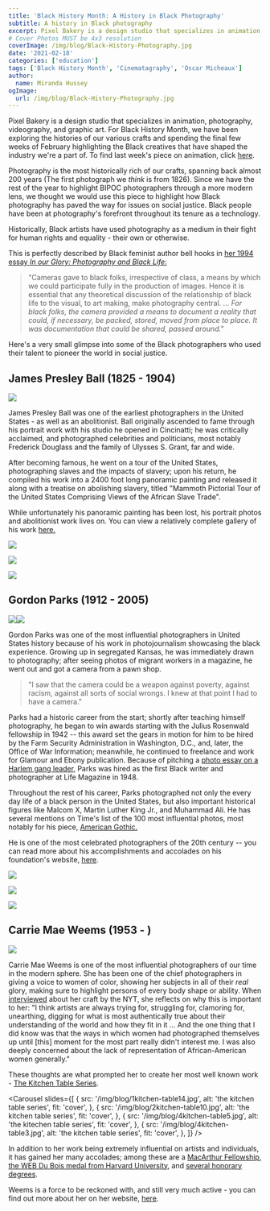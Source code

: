 ```yaml
---
title: 'Black History Month: A History in Black Photography'
subtitle: A history in Black photography
excerpt: Pixel Bakery is a design studio that specializes in animation, photography, videography, and graphic art. For Black History Month, we have been exploring the histories of our various crafts and spending the final few weeks of February highlighting the Black creatives that have shaped the industry we’re a part of. To find last week’s piece on animation.
# Cover Photos MUST be 4x3 resolution
coverImage: /img/blog/Black-History-Photography.jpg
date: '2021-02-18'
categories: ['education']
tags: ['Black History Month', 'Cinematagraphy', 'Oscar Micheaux']
author:
  name: Miranda Hussey
ogImage:
  url: /img/blog/Black-History-Photography.jpg
---
```


Pixel Bakery is a design studio that specializes in animation, photography, videography, and graphic art. For Black History Month, we have been exploring the histories of our various crafts and spending the final few weeks of February highlighting the Black creatives that have shaped the industry we're a part of. To find last week's piece on animation, click [here](https://pixelbakery.co/recipes/black-history-month-a-history-in-black-animation/).

Photography is the most historically rich of our crafts, spanning back almost 200 years (The first photograph we _think_ is from 1826). Since we have the rest of the year to highlight BIPOC photographers through a more modern lens, we thought we would use this piece to highlight how Black photography has paved the way for issues on social justice. Black people have been at photography's forefront throughout its tenure as a technology.

Historically, Black artists have used photography as a medium in their fight for human rights and equality - their own or otherwise.

This is perfectly described by Black feminist author bell hooks in [her 1994 essay _In our Glory: Photography and Black Life_:](https://terrawolves.com/ourpages/auto/2015/9/17/53524157/hooks--Glory.pdf)

> "Cameras gave to black folks, irrespective of class, a means by which we could participate fully in the production of images. Hence it is essential that any theoretical discussion of the relationship of black life to the visual, to art making, make photography central. ... _For black folks, the camera provided a means to document a reality that could, if necessary, be packed, stored, moved from place to place. It was documentation that could be shared, passed around."_

Here's a very small glimpse into some of the Black photographers who used their talent to pioneer the world in social justice.

## James Presley Ball (1825 - 1904)

![](/img/blog/James_Presley_Ball_1825-1904_from_Willis_1993_from_Mumford_1980-801x1080.jpeg)

James Presley Ball was one of the earliest photographers in the United States - as well as an abolitionist. Ball originally ascended to fame through his portrait work with his studio he opened in Cincinatti; he was critically acclaimed, and photographed celebrities and politicians, most notably Frederick Douglass and the family of Ulysses S. Grant, far and wide.

After becoming famous, he went on a tour of the United States, photographing slaves and the impacts of slavery; upon his return, he compiled his work into a 2400 foot long panoramic painting and released it along with a treatise on abolishing slavery, titled "Mammoth Pictorial Tour of the United States Comprising Views of the African Slave Trade".

While unfortunately his panoramic painting has been lost, his portrait photos and abolitionist work lives on. You can view a relatively complete gallery of his work [here.](http://library.cincymuseum.org/starweb/photos/servlet.starweb?path=photos/ball-session.web&search1=*)

![](/img/blog/1J-P-Ball-442-w.jpeg)

![](/img/blog/2J-P-Ball056-w.jpg)

![](/img/blog/3J-P-Ball059-w.jpg)

## Gordon Parks (1912 - 2005)

![](https://media.pixelbakery.co/PB/2021/02/untitled_ca__1948_c_gordon_parks_courtesy_the_gordon_parks_foundation_W1226_H1600_H1600_Q85-613x800.jpg)![](https://media.pixelbakery.co/PB/2021/02/gordon.jpg)

Gordon Parks was one of the most influential photographers in United States history because of his work in photojournalism showcasing the black experience. Growing up in segregated Kansas, he was immediately drawn to photography; after seeing photos of migrant workers in a magazine, he went out and got a camera from a pawn shop.

> "I saw that the camera could be a weapon against poverty, against racism, against all sorts of social wrongs. I knew at that point I had to have a camera."

Parks had a historic career from the start; shortly after teaching himself photography, he began to win awards starting with the Julius Rosenwald fellowship in 1942 -- this award set the gears in motion for him to be hired by the Farm Security Administration in Washington, D.C., and, later, the Office of War Information; meanwhile, he continued to freelance and work for Glamour and Ebony publication. Because of pitching a [photo essay on a Harlem gang leader](https://www.gordonparksfoundation.org/gordon-parks/photography-archive/harlem-gang-leader-1948), Parks was hired as the first Black writer and photographer at Life Magazine in 1948.

Throughout the rest of his career, Parks photographed not only the every day life of a black person in the United States, but also important historical figures like Malcom X, Martin Luther King Jr., and Muhammad Ali. He has several mentions on Time's list of the 100 most influential photos, most notably for his piece, [American Gothic.](http://100photos.time.com/photos/gordon-parks-american-gothic)

He is one of the most celebrated photographers of the 20th century -- you can read more about his accomplishments and accolades on his foundation's website, [here](https://www.gordonparksfoundation.org/gordon-parks/biography).

![](https://pixelbakery.co/wp-content/uploads/PB/2021/02/623c1371ba42cb0d39dba5338dbf5c05-629x800.jpeg)

![](https://pixelbakery.co/wp-content/uploads/PB/2021/02/08998bc5f5b7deef9ce74246cf26eb95-616x800.jpeg)

![](https://pixelbakery.co/wp-content/uploads/PB/2021/02/time-100-influential-photos-gordon-parks-american-gothic-30-636x800.jpg)

## Carrie Mae Weems (1953 - )

![](https://media.pixelbakery.co/PB/2021/02/15tmag-cmw-slide-UK5S-superJumbo-600x800.jpg)

Carrie Mae Weems is one of the most influential photographers of our time in the modern sphere. She has been one of the chief photographers in giving a voice to women of color, showing her subjects in all of their _real_ glory, making sure to highlight persons of every body shape or ability. When [interviewed](https://www.nytimes.com/2018/10/15/t-magazine/carrie-mae-weems-interview.html) about her craft by the NYT, she reflects on why this is important to her: "I think artists are always trying for, struggling for, clamoring for, unearthing, digging for what is most authentically true about their understanding of the world and how they fit in it ... And the one thing that I did know was that the ways in which women had photographed themselves up until [this] moment for the most part really didn't interest me. I was also deeply concerned about the lack of representation of African-American women generally."

These thoughts are what prompted her to create her most well known work - [The Kitchen Table Series](https://carriemaeweems.net/galleries/kitchen-table.html).

<Carousel
  slides={[
    {
      src: '/img/blog/1kitchen-table14.jpg',
      alt: 'the kitchen table series',
      fit: 'cover',
    },
    {
      src: '/img/blog/2kitchen-table10.jpg',
      alt: 'the kitchen table series',
      fit: 'cover',
    },
    {
      src: '/img/blog/4kitchen-table5.jpg',
      alt: 'the kitechen table series',
      fit: 'cover',
    },
    {
      src: '/img/blog/4kitchen-table3.jpg',
      alt: 'the kitchen table series',
      fit: 'cover',
    },
  ]}
/> 

In addition to her work being extremely influential on artists and individuals, it has gained her many accolades; among these are a [MacArthur Fellowship](https://www.macfound.org/fellows/class-of-2013/carrie-mae-weems), [the WEB Du Bois medal from Harvard University](https://www.bostonglobe.com/lifestyle/names/2015/09/30/namesharvard/FT1SZp6fGOhesSYia4khAO/story.html), and [several honorary degrees](http://carriemaeweems.net/bio.html).

Weems is a force to be reckoned with, and still very much active - you can find out more about her on her website, [here](http://carriemaeweems.net/index.html).
